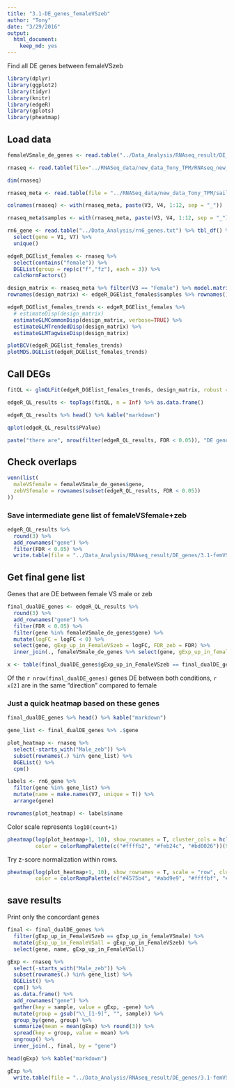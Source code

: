 ```yaml
---
title: "3.1-DE_genes_femaleVSzeb"
author: "Tony"
date: "3/29/2016"
output: 
  html_document: 
    keep_md: yes
---
```


Find all DE genes between femaleVSzeb

```r
library(dplyr)
library(ggplot2)
library(tidyr)
library(knitr)
library(edgeR)
library(gplots)
library(pheatmap)
```

## Load data

```r
femaleVSmale_de_genes <- read.table("../Data_Analysis/RNAseq_result/DE_genes/glmQLFit_DE_genes.tsv", header = TRUE)

rnaseq <- read.table(file="../RNASeq_data/new_data_Tony_TPM/RNAseq_new_merged_raw.txt", header = TRUE, stringsAsFactors = FALSE) 

dim(rnaseq)

rnaseq_meta <- read.table(file = "../RNASeq_data/new_data_Tony_TPM/sailfish_file_table.txt", stringsAsFactors = FALSE)

colnames(rnaseq) <- with(rnaseq_meta, paste(V3, V4, 1:12, sep = "_"))

rnaseq_meta$samples <- with(rnaseq_meta, paste(V3, V4, 1:12, sep = "_"))

rn6_gene <- read.table("../Data_Analysis/rn6_genes.txt") %>% tbl_df() %>%
  select(gene = V1, V7) %>% 
  unique()
```

```r
edgeR_DGElist_females <- rnaseq %>%
  select(contains("female")) %>%
  DGEList(group = rep(c("f","fz"), each = 3)) %>%
  calcNormFactors() 

design_matrix <- rnaseq_meta %>% filter(V3 == "Female") %>% model.matrix(~V4, .)
rownames(design_matrix) <- edgeR_DGElist_females$samples %>% rownames()

edgeR_DGElist_females_trends <- edgeR_DGElist_females %>% 
  # estimateDisp(design_matrix)
  estimateGLMCommonDisp(design_matrix, verbose=TRUE) %>%
  estimateGLMTrendedDisp(design_matrix) %>%
  estimateGLMTagwiseDisp(design_matrix)

plotBCV(edgeR_DGElist_females_trends)
plotMDS.DGEList(edgeR_DGElist_females_trends)
```

## Call DEGs

```r
fitQL <- glmQLFit(edgeR_DGElist_females_trends, design_matrix, robust = TRUE) %>% glmLRT(coef = 2)

edgeR_QL_results <- topTags(fitQL, n = Inf) %>% as.data.frame()

edgeR_QL_results %>% head() %>% kable("markdown")
```

```r
qplot(edgeR_QL_results$PValue)
```

```r
paste("there are", nrow(filter(edgeR_QL_results, FDR < 0.05)), "DE genes at FDR < 0.05")
```

## Check overlaps

```r
venn(list(
  maleVSfemale = femaleVSmale_de_genes$gene,
  zebVSfemale = rownames(subset(edgeR_QL_results, FDR < 0.05))
))
```

### Save intermediate gene list of femaleVSfemale+zeb

```r
edgeR_QL_results %>%
  round(3) %>%
  add_rownames("gene") %>%
  filter(FDR < 0.05) %>% 
  write.table(file = "../Data_Analysis/RNAseq_result/DE_genes/3.1-femVSfemZeb_allDE_genes.tsv", row.names = F, col.names = T, quote = F, sep = "\t")
```


## Get final gene list

Genes that are DE between female VS male or zeb

```r
final_dualDE_genes <- edgeR_QL_results %>%
  round(3) %>%
  add_rownames("gene") %>%
  filter(FDR < 0.05) %>%
  filter(gene %in% femaleVSmale_de_genes$gene) %>%
  mutate(logFC = logFC < 0) %>%
  select(gene, gExp_up_in_FemaleVSzeb = logFC, FDR_zeb = FDR) %>%
  inner_join(., femaleVSmale_de_genes %>% select(gene, gExp_up_in_femaleVSmale = gExp_up_in_female, FDR_male = FDR, name = V7))

x <- table(final_dualDE_genes$gExp_up_in_FemaleVSzeb == final_dualDE_genes$gExp_up_in_femaleVSmale)
```

Of the `r nrow(final_dualDE_genes)` genes DE between both conditions, `r x[2]` are in the same "direction" compared to female

### Just a quick heatmap based on these genes

```r
final_dualDE_genes %>% head() %>% kable("markdown")

gene_list <- final_dualDE_genes %>% .$gene

plot_heatmap <- rnaseq %>%
  select(-starts_with("Male_zeb")) %>%
  subset(rownames(.) %in% gene_list) %>%
  DGEList() %>%
  cpm()

labels <- rn6_gene %>%
  filter(gene %in% gene_list) %>%
  mutate(name = make.names(V7, unique = T)) %>%
  arrange(gene)

rownames(plot_heatmap) <- labels$name
```

Color scale represents `log10(count+1)`

```r
pheatmap(log(plot_heatmap+1, 10), show_rownames = T, cluster_cols = hclust(as.dist(1-cor(plot_heatmap, method = "spearman")), method = "ward.D2"), clustering_method = "ward.D2",
         color = colorRampPalette(c("#ffffb2", "#feb24c", "#bd0026"))(9))
```

Try z-score normalization within rows.

```r
pheatmap(log(plot_heatmap+1, 10), show_rownames = T, scale = "row", cluster_cols = hclust(as.dist(1-cor(plot_heatmap, method = "spearman")), method = "ward.D2"), clustering_method = "ward.D2",
         color = colorRampPalette(c("#4575b4", "#abd9e9", "#ffffbf", "#fdae61", "#d73027"))(9))
```

## save results

Print only the concordant genes

```r
final <- final_dualDE_genes %>%
  filter(gExp_up_in_FemaleVSzeb == gExp_up_in_femaleVSmale) %>%
  mutate(gExp_up_in_FemaleVSall = gExp_up_in_FemaleVSzeb) %>%
  select(gene, name, gExp_up_in_FemaleVSall)

gExp <- rnaseq %>%
  select(-starts_with("Male_zeb")) %>%
  subset(rownames(.) %in% gene_list) %>%
  DGEList() %>%
  cpm() %>% 
  as.data.frame() %>%
  add_rownames("gene") %>%
  gather(key = sample, value = gExp, -gene) %>%
  mutate(group = gsub("\\_[1-9]", "", sample)) %>%
  group_by(gene, group) %>%
  summarize(mean = mean(gExp) %>% round(3)) %>%
  spread(key = group, value = mean) %>%
  ungroup() %>%
  inner_join(., final, by = "gene")

head(gExp) %>% kable("markdown")

gExp %>%
  write.table(file = "../Data_Analysis/RNAseq_result/DE_genes/3.1-femVSfemZeb_glmQLFit_DE_genes.tsv", row.names = F, col.names = T, quote = F, sep = "\t")
```
